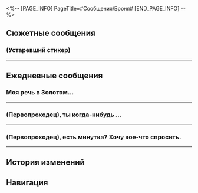 <%-- [PAGE_INFO]
PageTitle=#Сообщения/Броня#
[END_PAGE_INFO] --%>
{{Сообщение Инфобокс
|id          = 1101
|Изображение = Персонаж Броня Иконка.png
|Тип         = Персонаж
|Отправитель = Броня
|Описание    = На совещании
|Фракция     = Ярило-VI
}}

==Сюжетные сообщения==
===(Устаревший стикер)===
{{Сообщения
|условие_получения = 
|текст =
:'''Броня:''' {{tx|Отсутствует стикер: (Устаревший стикер)}}{{subst:void|<!--SpriteOutput/Emoji/30102.png-->}}
:'''Броня:''' Говорят, ты снова в Белобоге, (Первопроходец). Как дела?
:{Выбор} Я в порядке, госпожа хранительница.
::'''(Первопроходец):''' Жители Белобога приветствуют меня с распростёртыми объятиями, госпожа Верховная хранительница.
::'''Броня:''' К чему эти формальности, (Первопроходец).
:{Выбор} Я в порядке.
::'''(Первопроходец):''' У меня было много дел... Но я в порядке.
::'''Броня:''' Я слышала об этом. Спасибо, что {{MC|ж=нашла|м=нашёл}} время помочь нам.
:'''Броня:''' Пела уже доложила мне насчёт музея и поиска экспонатов. Только благодаря тебе всё получилось.
:'''Броня:''' Однако вор всё ещё не был найден, нельзя позволить ему оставаться на свободе.
:'''Броня:''' Если есть свободная минутка, можешь заглянуть в Форт Клипота? Я хочу обсудить с тобой план расследования.
:{Выбор} Мы с Пелой отправимся вместе.
:'''(Первопроходец):''' Я сейчас с Пелой. Мы отправимся вместе.
:'''Броня:''' Ты с Пелой? Замечательно.
:'''Броня:''' Я буду ждать у себя.
}}
----

==Ежедневные сообщения==
===Моя речь в Золотом...===
{{Сообщения
|условие_получения = 
|текст=
:'''Броня:''' Моя речь в Золотом театре вот-вот начнётся...
:{Выбор} А ты совсем не волнуешься.
::'''(Первопроходец):''' А ты совсем не волнуешься.
::'''Броня:''' Значит, мне удалось это скрыть, раз ты не {{MC|ж=заметила|м=заметил}}.
:{Выбор} Волнуешься, да?
::'''(Первопроходец):''' Волнуешься, да?
::'''Броня:''' Да ты меня насквозь видишь... Я думала, мне удалось это скрыть.
:'''Броня:''' Можешь посоветовать, как расслабиться?
:{Выбор} Помассируй лицо.
::'''(Первопроходец):''' Помассируй лицо.
::'''Броня:''' Так просто.
::'''Броня:''' Вокруг никого. Могу хорошенько помассировать лицо.
:{Выбор} Ляг.
::'''(Первопроходец):''' Ляг.
::'''Броня:''' Лечь?.. На пол?
::'''Броня:''' Это не то что подобает делать утончённой леди. Это так дико...
:{Выбор} Поболтать.
::'''(Первопроходец):''' Поболтать.
::'''Броня:''' Как мы сейчас?
::'''Броня:''' И правда... Я больше не нервничаю.
:{Выбор} [Одобрение]
:'''(Первопроходец):''' [[File:Sticker PPG 07 Pom-Pom 06.png|80px|&lbrack;Одобрение&rbrack;]]
:'''Броня:''' Мне пора. Меня уже зовут.
:'''Броня:''' Спасибо за совет.
:{Выбор} Удачи!
:'''(Первопроходец):''' Удачи!
}}
----

===(Первопроходец), ты когда-нибудь {{MC|ж=чувствовала|м=чувствовал}}...===
{{Сообщения
|условие_получения = 
|текст=
:'''Броня:''' (Первопроходец), ты когда-нибудь {{MC|ж=чувствовала|м=чувствовал}}...
:'''Броня:''' Что все вокруг боятся тебя и не хотят говорить правду?
:{Выбор} Я никогда не {{MC|ж=была|м=был}} лидером.
::'''(Первопроходец):''' Я никогда не {{MC|ж=была|м=был}} лидером.
::'''Броня:''' Прости, я просто не знаю, к кому ещё обратиться.
:{Выбор} Тебе нужно научиться вливаться в коллектив.
::'''(Первопроходец):''' Тебе нужно научиться вливаться в коллектив.
::'''Броня:''' Знаю, но это сложно.
:'''Броня:''' Матушка говорила, что удел хранительницы - быть одинокой.
:'''Броня:''' Думаю, мне нужно больше времени, чтобы привыкнуть.
:'''Броня:''' Я говорила с Зеле, но она просто посмотрела на меня в замешательстве и сказала, что не может понять, о чём думают эти люди.
:{Выбор} Зеле отличается, потому что не боится тебя?
::'''(Первопроходец):''' Возможно...
::'''(Первопроходец):''' Зеле отличается, потому что не боится тебя?
::'''Броня:''' Вот как...
::'''Броня:''' Если так подумать, Зеле никого не боится.
:{Выбор} Как она смеет!
::'''(Первопроходец):''' Как она смеет так поступать с тобой!
::'''(Первопроходец):''' Ты же Верховная хранительница!
::'''Броня:''' Ты о том, что она не боится меня?
::'''Броня:''' Думаю, ты {{MC|ж=права|м=прав}}.
:'''Броня:''' Возможно, я найду свой собственный путь...
:'''Броня:''' Буду стараться изо всех сил!
}}
----

===(Первопроходец), есть минутка? Хочу кое-что спросить.===
{{Сообщения
|условие_получения = 
|текст=
:'''Броня:''' (Первопроходец), есть минутка? Хочу кое-что спросить.
:'''Броня:''' Что ты любишь больше всего: лес, горы или море?
:{Выбор} Лес.
::'''(Первопроходец):''' Лес.
::'''Броня:''' Ясно.
::'''Броня:''' Любишь зелень природы, да?
:{Выбор} Горы.
::'''(Первопроходец):''' Горы.
::'''Броня:''' Ясно.
::'''Броня:''' Любишь прекрасные виды, да?
:{Выбор} Море.
::'''(Первопроходец):''' Море.
::'''Броня:''' Ясно.
::'''Броня:''' Любишь безграничную свободу, да?
:{Выбор} Верно.
:'''(Первопроходец):''' Верно.
:'''(Первопроходец):''' [[File:Sticker PPG 07 Pom-Pom 06.png|80px|&lbrack;Одобрение&rbrack;]]
:'''Броня:''' Я последнее время изучала древнюю географию Ярило-VI.
:'''Броня:''' Оказывается, тысячу лет назад на этой планете существовали всевозможные экосистемы: леса, горы и моря.
:'''Броня:''' К сожалению, сейчас всё покрыто снегом.
:{Выбор} Всё станет лучше.
::'''(Первопроходец):''' Всё станет лучше.
::'''Броня:''' Надеюсь.
:{Выбор} Многие люди никогда в жизни не видели снег.
::'''(Первопроходец):''' Многие люди никогда в жизни не видели снег.
::'''Броня:''' Ты умеешь утешать.
:'''Броня:''' В общем, я собираюсь навестить Сварога.
:'''Броня:''' Правда, я не уверена, есть ли в его базе данных какие-либо изображения до Вечной мерзлоты.
:'''Броня:''' Это всё, о чём я хотела поговорить.
:'''Броня:''' Хорошего дня, береги себя.
}}
----

==История изменений==
{{История изменений|2.7}}

==Навигация==
{{Сообщения Навбокс}}